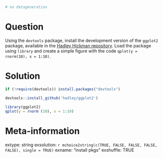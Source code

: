 ```r
# no datageneration

```

Question
========

Using the `devtools` package, install the development version of the `ggplot2` package, available in the [Hadley Hickman repository](https://github.com/hadley). Load the package using `library` and create a simple figure with the code `qplot(y = rnorm(10), x = 1:10)`.


Solution
================

```r
if (!require(devtools)) install.packages("devtools")

devtools::install_github('hadley/ggplot2')

library(ggplot2)
qplot(y = rnorm (10), x = 1:10)
```


Meta-information
================
extype: string
exsolution: `r mchoice2string(c(TRUE, FALSE, FALSE, FALSE, FALSE), single = TRUE)`
exname: "install pkgs"
exshuffle: TRUE

